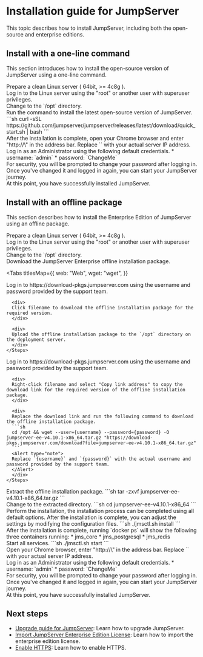 # Installation guide for JumpServer

This topic describes how to install JumpServer, including both the open-source and enterprise editions.

<ApplyTrialLicense />

## Install with a one-line command

This section introduces how to install the open-source version of JumpServer using a one-line command.

<Steps>

<div>
Prepare a clean Linux server ( 64bit, >= 4c8g ).
</div>

<div>
Log in to the Linux server using the "root" or another user with superuser privileges.
</div>

<div>
Change to the `/opt` directory.
</div>

<div>
Run the command to install the latest open-source version of JumpServer.
```sh
curl -sSL https://github.com/jumpserver/jumpserver/releases/latest/download/quick_start.sh | bash
```
</div>

<div>
After the installation is complete, open your Chrome browser and enter "http://\<your-server-ip\>" in the address bar.
<Alert type="note">
Replace `<your-server-ip>` with your actual server IP address.
</Alert>
</div>

<div>
Log in as an Administrator using the following default credentials.
* username: `admin`
* password: `ChangeMe`
</div>

<div>
For security, you will be prompted to change your password after logging in. Once you've changed it and logged in again, you can start your JumpServer journey.
</div>

<div>
At this point, you have successfully installed JumpServer. 
</div>

</Steps>

## Install with an offline package
This section describes how to install the Enterprise Edition of JumpServer using an offline package. 

<Steps>

<div>
Prepare a clean Linux server ( 64bit, >= 4c8g ).
</div>

<div>
Log in to the Linux server using the "root" or another user with superuser privileges.
</div>

<div>
Change to the `/opt` directory.
</div>

<div>
Download the JumpServer Enterprise offline installation package.

<Tabs
  titlesMap={{
    web: "Web",
    wget: "wget",
  }}
>
  <Tab titleKey="web">
    <Steps stepLevel="2">
      <div>
      Log in to https://download-pkgs.jumpserver.com using the username and password provided by the support team.
      </div>

      <div>
      Click filename to download the offline installation package for the required version.
      </div>

      <div>
      Upload the offline installation package to the `/opt` directory on the deployment server.
      </div>
    </Steps>
  </Tab>

  <Tab titleKey="wget">
    <Steps stepLevel="2">
      <div>
      Log in to https://download-pkgs.jumpserver.com using the username and password provided by the support team.
      </div>

      <div>
      Right-click filename and select "Copy link address" to copy the download link for the required version of the offline installation package.
      </div>

      <div>
      Replace the download link and run the following command to download the offline installation package.
      ```sh
      cd /opt && wget --user={username} --password={password} -O jumpserver-ee-v4.10.1-x86_64.tar.gz "https://download-pkgs.jumpserver.com/download?file=jumpserver-ee-v4.10.1-x86_64.tar.gz"
      ```
      <Alert type="note">
      Replace `{username}` and `{password}` with the actual username and password provided by the support team.
      </Alert>
      </div>
    </Steps>
  </Tab>
</Tabs>

</div>

<div>
Extract the offline installation package.
```sh 
tar -zxvf jumpserver-ee-v4.10.1-x86_64.tar.gz
```
</div>

<div>
Change to the extracted directory.
```sh
cd jumpserver-ee-v4.10.1-x86_64
```
</div>

<div>
Perform the installation, the installation process can be completed using all default options. After the installation is complete, you can adjust the settings by modifying the configuration files.
```sh
./jmsctl.sh install
```
</div>

<div>
After the installation is complete, running `docker ps` will show the following three containers running:
* jms_core
* jms_postgresql
* jms_redis
</div>

<div>
Start all services.
```sh
./jmsctl.sh start
```
</div>

<div>
Open your Chrome browser, enter "http://\<your-server-ip\>" in the address bar.
<Alert type="note">
Replace `<your-server-ip>` with your actual server IP address.
</Alert>
</div>

<div>
Log in as an Administrator using the following default credentials.
* username: `admin`
* password: `ChangeMe`
</div>

<div>
For security, you will be prompted to change your password after logging in. Once you've changed it and logged in again, you can start your JumpServer journey.
</div>

<div>
At this point, you have successfully installed JumpServer. 
</div>
</Steps>

## Next steps

* [Upgrade guide for JumpServer](/docs/upgrade): Learn how to upgrade JumpServer.
* [Import JumpServer Enterprise Edition License](/docs/system-settings/license): Learn how to import the enterprise edition license.
* [Enable HTTPS](/docs/enable-https): Learn how to enable HTTPS.

